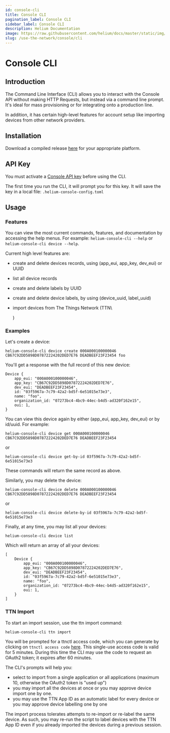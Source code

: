 ```yaml
---
id: console-cli
title: Console CLI
pagination_label: Console CLI
sidebar_label: Console CLI
description: Helium Documentation
image: https://raw.githubusercontent.com/helium/docs/master/static/img/link-image.png
slug: /use-the-network/console/cli
---
```


# Console CLI


## Introduction

The Command Line Interface \(CLI\) allows you to interact with the Console API without making HTTP
Requests, but instead via a command line prompt. It's ideal for mass provisioning or for integrating
onto a production line.

In addition, it has certain high-level features for account setup like importing devices from other
network providers.

## Installation

Download a compiled release [here](https://github.com/helium/helium-console-cli/releases) for your
appropriate platform.

## API Key

You must activate a [Console API key](./my-account#console-api-keys) before using the CLI.

The first time you run the CLI, it will prompt you for this key. It will save the key in a local
file: `.helium-console-config.toml`

## Usage

### Features

You can view the most current commands, features, and documentation by accessing the help menus. For
example: `helium-console-cli --help` or `helium-console-cli device --help`.

Current high level features are:

- create and delete devices records, using \(app_eui, app_key, dev_eui\) or UUID
- list all device records
- create and delete labels by UUID
- create and delete device labels, by using \(device_uuid, label_uuid\)
- import devices from The Things Network \(TTN\

  )

### Examples

Let's create a device:

```text
helium-console-cli device create 000A000100000046 CB67C92DD5898D07872224202DED7E76 DEADBEEF23F23454 foo
```

You'll get a response with the full record of this new device:

```text
Device {
    app_eui: "000A000100000046",
    app_key: "CB67C92DD5898D07872224202DED7E76",
    dev_eui: "DEADBEEF23F23454",
    id: "03f5967a-7c79-42a2-bd5f-6e51015e73e3",
    name: "foo",
    organization_id: "07273bc4-4bc9-44ec-b4d5-ad320f162e15",
    oui: 1,
}
```

You can view this device again by either \(app_eui, app_key, dev_eui\) or by id/uuid. For example:

```text
helium-console-cli device get 000A000100000046 CB67C92DD5898D07872224202DED7E76 DEADBEEF23F23454
```

or

```text
helium-console-cli device get-by-id 03f5967a-7c79-42a2-bd5f-6e51015e73e3
```

These commands will return the same record as above.

Similarly, you may delete the device:

```text
helium-console-cli device delete 000A000100000046 CB67C92DD5898D07872224202DED7E76 DEADBEEF23F23454
```

or

```text
helium-console-cli device delete-by-id 03f5967a-7c79-42a2-bd5f-6e51015e73e3
```

Finally, at any time, you may list all your devices:

```text
helium-console-cli device list
```

Which will return an array of all your devices:

```text
[
    Device {
        app_eui: "000A000100000046",
        app_key: "CB67C92DD5898D07872224202DED7E76",
        dev_eui: "DEADBEEF23F23454",
        id: "03f5967a-7c79-42a2-bd5f-6e51015e73e3",
        name: "foo",
        organization_id: "07273bc4-4bc9-44ec-b4d5-ad320f162e15",
        oui: 1,
    }
]
```

### TTN Import

To start an import session, use the ttn import command:

```text
helium-console-cli ttn import
```

You will be prompted for a ttnctl access code, which you can generate by clicking on
`ttnctl access code` [here](https://account.thethingsnetwork.org/). This single-use access code is
valid for 5 minutes. During this time the CLI may use the code to request an OAuth2 token; it
expires after 60 minutes.

The CLI's prompts will help you:

- select to import from a single application or all applications \(maximum 10, otherwise the OAuth2
  token is "used up"\)
- you may import all the devices at once or you may approve device import one by one.
- you may use the TTN App ID as an automatic label for every device or you may approve device
  labelling one by one

The import process tolerates attempts to re-import or re-label the same device. As such, you may
re-run the script to label devices with the TTN App ID even if you already imported the devices
during a previous session.
